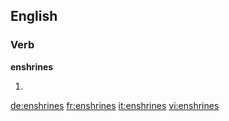==English==

===Verb===
'''enshrines'''

# {{third-person singular of|enshrine}}

[[de:enshrines]]
[[fr:enshrines]]
[[it:enshrines]]
[[vi:enshrines]]